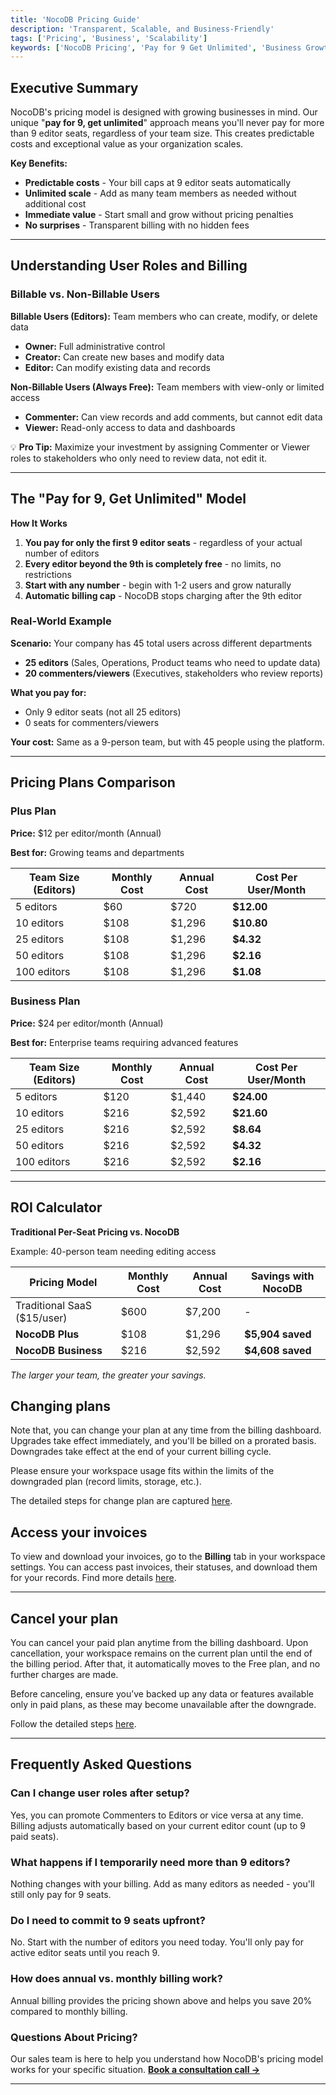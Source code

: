 ```yaml
---
title: 'NocoDB Pricing Guide'
description: 'Transparent, Scalable, and Business-Friendly'
tags: ['Pricing', 'Business', 'Scalability']
keywords: ['NocoDB Pricing', 'Pay for 9 Get Unlimited', 'Business Growth', 'Scalable Pricing']
---
```


## Executive Summary

NocoDB's pricing model is designed with growing businesses in mind. Our unique "**pay for 9, get unlimited**" approach means you'll never pay for more than 9 editor seats, regardless of your team size. This creates predictable costs and exceptional value as your organization scales.

**Key Benefits:**
- **Predictable costs** - Your bill caps at 9 editor seats automatically
- **Unlimited scale** - Add as many team members as needed without additional cost
- **Immediate value** - Start small and grow without pricing penalties
- **No surprises** - Transparent billing with no hidden fees

---

## Understanding User Roles and Billing

### Billable vs. Non-Billable Users

**Billable Users (Editors):** Team members who can create, modify, or delete data
- **Owner:** Full administrative control
- **Creator:** Can create new bases and modify data
- **Editor:** Can modify existing data and records

**Non-Billable Users (Always Free):** Team members with view-only or limited access
- **Commenter:** Can view records and add comments, but cannot edit data
- **Viewer:** Read-only access to data and dashboards

💡 **Pro Tip:** Maximize your investment by assigning Commenter or Viewer roles to stakeholders who only need to review data, not edit it.

---

## The "Pay for 9, Get Unlimited" Model

**How It Works**

1. **You pay for only the first 9 editor seats** - regardless of your actual number of editors
2. **Every editor beyond the 9th is completely free** - no limits, no restrictions
3. **Start with any number** - begin with 1-2 users and grow naturally
4. **Automatic billing cap** - NocoDB stops charging after the 9th editor

### Real-World Example

**Scenario:** Your company has 45 total users across different departments

- **25 editors** (Sales, Operations, Product teams who need to update data)
- **20 commenters/viewers** (Executives, stakeholders who review reports)

**What you pay for:**
- Only 9 editor seats (not all 25 editors)
- 0 seats for commenters/viewers

**Your cost:** Same as a 9-person team, but with 45 people using the platform.

---

## Pricing Plans Comparison

### Plus Plan

**Price:** $12 per editor/month (Annual)

**Best for:** Growing teams and departments

| Team Size (Editors) | Monthly Cost | Annual Cost | Cost Per User/Month |
|---------------------|--------------|-------------|---------------------|
| 5 editors           | $60          | $720        | **$12.00**          |
| 10 editors          | $108         | $1,296      | **$10.80**          |
| 25 editors          | $108         | $1,296      | **$4.32**           |
| 50 editors          | $108         | $1,296      | **$2.16**           |
| 100 editors         | $108         | $1,296      | **$1.08**           |

### Business Plan

**Price:** $24 per editor/month (Annual)

**Best for:** Enterprise teams requiring advanced features

| Team Size (Editors) | Monthly Cost | Annual Cost | Cost Per User/Month |
|---------------------|--------------|-------------|---------------------|
| 5 editors           | $120         | $1,440      | **$24.00**          |
| 10 editors          | $216         | $2,592      | **$21.60**          |
| 25 editors          | $216         | $2,592      | **$8.64**           |
| 50 editors          | $216         | $2,592      | **$4.32**           |
| 100 editors         | $216         | $2,592      | **$2.16**           |

---

## ROI Calculator

**Traditional Per-Seat Pricing vs. NocoDB**

Example: 40-person team needing editing access

| Pricing Model               | Monthly Cost | Annual Cost | Savings with NocoDB |
|-----------------------------|--------------|-------------|---------------------|
| Traditional SaaS ($15/user) | $600         | $7,200      | -                   |
| **NocoDB Plus**             | $108         | $1,296      | **$5,904 saved**    |
| **NocoDB Business**         | $216         | $2,592      | **$4,608 saved**    |

*The larger your team, the greater your savings.*

## Changing plans
Note that, you can change your plan at any time from the billing dashboard. Upgrades take effect immediately, and you'll be billed on a prorated basis. Downgrades take effect at the end of your current billing cycle.

<Callout type="warning">Please ensure your workspace usage fits within the limits of the downgraded plan (record limits, storage, etc.).</Callout>

The detailed steps for change plan are captured [here](/docs/product-docs/workspaces/billing#change-your-plan).

## Access your invoices

To view and download your invoices, go to the **Billing** tab in your workspace settings. You can access past invoices, their statuses, and download them for your records. Find more details [here](/docs/product-docs/workspaces/billing#download-invoices).

---

## Cancel your plan

You can cancel your paid plan anytime from the billing dashboard. Upon cancellation, your workspace remains on the current plan until the end of the billing period. After that, it automatically moves to the Free plan, and no further charges are made.

<Callout type="warning">Before canceling, ensure you’ve backed up any data or features available only in paid plans, as these may become unavailable after the downgrade.</Callout>

Follow the detailed steps [here](/docs/product-docs/workspaces/billing#cancel-plan).

---

## Frequently Asked Questions

### Can I change user roles after setup?
Yes, you can promote Commenters to Editors or vice versa at any time. Billing adjusts automatically based on your current editor count (up to 9 paid seats).

### What happens if I temporarily need more than 9 editors?
Nothing changes with your billing. Add as many editors as needed - you'll still only pay for 9 seats.

### Do I need to commit to 9 seats upfront?
No. Start with the number of editors you need today. You'll only pay for active editor seats until you reach 9.

### How does annual vs. monthly billing work?
Annual billing provides the pricing shown above and helps you save 20% compared to monthly billing.

### Questions About Pricing?

Our sales team is here to help you understand how NocoDB's pricing model works for your specific situation. **[Book a consultation call →](https://cal.com/nocodb/sales/)**

---

